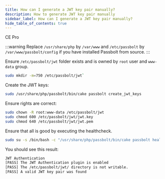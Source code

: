 ```yaml
---
title: How can I generate a JWT key pair manually?
description: How to generate JWT key pair manually
sidebar_label: How can I generate a JWT key pair manually?
hide_table_of_contents: true
---
```



<div style={{display: "flex", gap: "1rem"}}>
  <Chips link="https://www.passbolt.com/ce/docker" isUnderMainTitle={true}>CE</Chips>
  <Chips link="https://www.passbolt.com/pricing/pro" isUnderMainTitle={true}>Pro</Chips>
</div>

:::warning
Replace `/usr/share/php` by `/var/www` and `/etc/passbolt` by `/var/www/passbolt/config` if you have installed Passbolt from source.
:::

Ensure `/etc/passbolt/jwt` folder exists and is owned by `root` user and `www-data` group.

```bash
sudo mkdir -m=750 /etc/passbolt/jwt`
```

Create the JWT keys:

```bash
sudo /usr/share/php/passbolt/bin/cake passbolt create_jwt_keys
```

Ensure rights are correct:
```bash
sudo chown -R root:www-data /etc/passbolt/jwt
sudo chmod 600 /etc/passbolt/jwt/jwt.key
sudo chmod 640 /etc/passbolt/jwt/jwt.pem
```
Ensure that all is good by executing the healthcheck.

```bash
sudo su -s /bin/bash -c "/usr/share/php/passbolt/bin/cake passbolt healthcheck --jwt" www-data
```

You should see this result:
```bash
JWT Authentication
[PASS] The JWT Authentication plugin is enabled
[PASS] The /etc/passbolt/jwt/ directory is not writable.
[PASS] A valid JWT key pair was found
```
